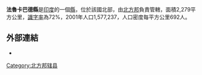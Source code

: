 '''法魯卡巴德縣'''是[[印度|印度]]的一個[[縣|縣]]，位於該國北部，由[[北方邦|北方邦]]負責管轄，面積2,279平方公里，[[識字率|識字率]]為72%，2001年人口1,577,237，人口密度每平方公里692人。

==外部連結==
* {{official website|http://farrukhabad.nic.in}}

{{coord|27|30|N|79|30|E|region:IN_type:adm2nd_source:GNS-enwiki|display=title}}

{{北方邦行政区划小作品}}
[[Category:北方邦辖县|Category:北方邦辖县]]